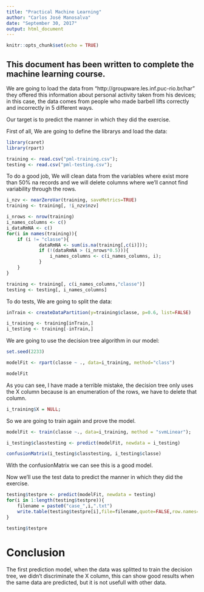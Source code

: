 ```yaml
---
title: "Practical Machine Learning"
author: "Carlos José Manosalva"
date: "September 30, 2017"
output: html_document
---
```


```r
knitr::opts_chunk$set(echo = TRUE)
```

## This document has been written to complete the machine learning course.

We are going to load the data from "http://groupware.les.inf.puc-rio.br/har" they offered this information about personal activity taken from his devices; in this case, the data comes from people who made barbell lifts correctly and incorrectly in 5 different ways.

Our target is to predict the manner in which they did the exercise.

First of all, We are going to define the librarys and load the data:
```r
library(caret)
library(rpart)

training <- read.csv("pml-training.csv");
testing <- read.csv("pml-testing.csv");
```

To do a good job, We will clean data from the variables where exist more than 50% na records and we will delete columns where we'll cannot find variability through the rows.
```r
i_nzv <- nearZeroVar(training, saveMetrics=TRUE)
training <- training[, !i_nzv$nzv]

i_nrows <- nrow(training)
i_names_columns <- c()
i_dataRmNA <- c()
for(i in names(training)){
	if (i != "classe"){
			dataRmNA <- sum(is.na(training[,c(i)]));
			if (!(dataRmNA > (i_nrows*0.5))){
				i_names_columns <- c(i_names_columns, i);
			}
	}
}

training <- training[, c(i_names_columns,"classe")]
testing <- testing[, i_names_columns]
```

To do tests, We are going to split the data:
```r
inTrain <- createDataPartition(y=training$classe, p=0.6, list=FALSE)

i_training <- training[inTrain,]
i_testing <- training[-inTrain,]
```

We are going to use the decision tree algorithm in our model:
```r
set.seed(2233)

modelFit <- rpart(classe ~ ., data=i_training, method="class")
```
```r
modelFit
```

As you can see, I have made a terrible mistake, the decision tree only uses the X column because is an enumeration of the rows, we have to delete that column.
```r
i_training$X = NULL;
```

So we are going to train again and prove the model.
```r
modelFit <- train(classe ~., data=i_training, method = "svmLinear");

i_testing$classtesting <- predict(modelFit, newdata = i_testing)
```
```r
confusionMatrix(i_testing$classtesting, i_testing$classe)
```

With the confusionMatrix we can see this is a good model.

Now we'll use the test data to predict the manner in which they did the exercise.
```r
testing$testpre <- predict(modelFit, newdata = testing)
for(i in 1:length(testing$testpre)){
	filename = paste0("case_",i,".txt")
	write.table(testing$testpre[i],file=filename,quote=FALSE,row.names=FALSE,col.names=FALSE)
}
```
```r
testing$testpre
```

# Conclusion
The first prediction model, when the data was splitted to train the decision tree, we didn't discriminate the X column, this can show good results when the same data are predicted, but it is not usefull with other data.